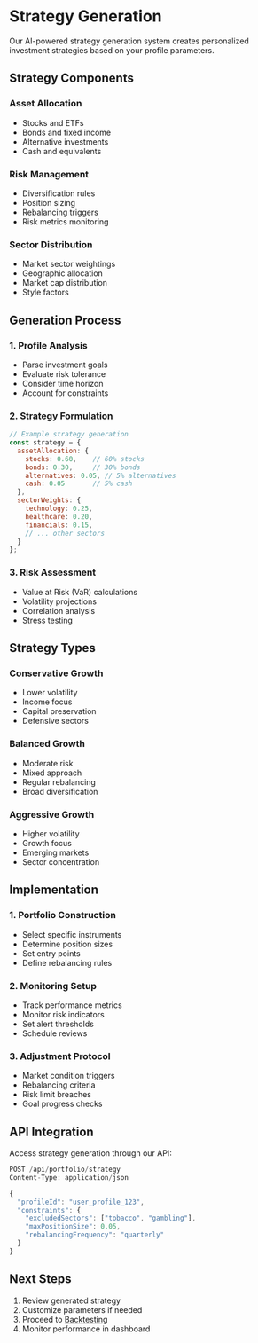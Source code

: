 # Strategy Generation

Our AI-powered strategy generation system creates personalized investment strategies based on your profile parameters.

## Strategy Components

### Asset Allocation
- Stocks and ETFs
- Bonds and fixed income
- Alternative investments
- Cash and equivalents

### Risk Management
- Diversification rules
- Position sizing
- Rebalancing triggers
- Risk metrics monitoring

### Sector Distribution
- Market sector weightings
- Geographic allocation
- Market cap distribution
- Style factors

## Generation Process

### 1. Profile Analysis
- Parse investment goals
- Evaluate risk tolerance
- Consider time horizon
- Account for constraints

### 2. Strategy Formulation
```javascript
// Example strategy generation
const strategy = {
  assetAllocation: {
    stocks: 0.60,    // 60% stocks
    bonds: 0.30,     // 30% bonds
    alternatives: 0.05, // 5% alternatives
    cash: 0.05       // 5% cash
  },
  sectorWeights: {
    technology: 0.25,
    healthcare: 0.20,
    financials: 0.15,
    // ... other sectors
  }
};
```

### 3. Risk Assessment
- Value at Risk (VaR) calculations
- Volatility projections
- Correlation analysis
- Stress testing

## Strategy Types

### Conservative Growth
- Lower volatility
- Income focus
- Capital preservation
- Defensive sectors

### Balanced Growth
- Moderate risk
- Mixed approach
- Regular rebalancing
- Broad diversification

### Aggressive Growth
- Higher volatility
- Growth focus
- Emerging markets
- Sector concentration

## Implementation

### 1. Portfolio Construction
- Select specific instruments
- Determine position sizes
- Set entry points
- Define rebalancing rules

### 2. Monitoring Setup
- Track performance metrics
- Monitor risk indicators
- Set alert thresholds
- Schedule reviews

### 3. Adjustment Protocol
- Market condition triggers
- Rebalancing criteria
- Risk limit breaches
- Goal progress checks

## API Integration

Access strategy generation through our API:

```javascript
POST /api/portfolio/strategy
Content-Type: application/json

{
  "profileId": "user_profile_123",
  "constraints": {
    "excludedSectors": ["tobacco", "gambling"],
    "maxPositionSize": 0.05,
    "rebalancingFrequency": "quarterly"
  }
}
```

## Next Steps

1. Review generated strategy
2. Customize parameters if needed
3. Proceed to [Backtesting](/portfolio-designer/backtesting)
4. Monitor performance in dashboard
